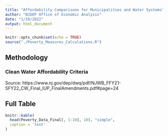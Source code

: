 ---
title: "Affordability Comparisons for Municipalities and Water Systems"
author: "NJDEP Office of Economic Analysis"
date: "1/19/2022"
output: html_document
---

```{r setup, include=FALSE}
knitr::opts_chunk$set(echo = TRUE)
source("./Poverty_Measures_Calculations.R")
```



## Methodology

### Clean Water Affordability Criteria

Source: https://www.nj.gov/dep/dwq/pdf/NJWB_FFY21-SFY22_CW_Final_IUP_FinalAmendments.pdf#page=24




## Full Table


```{r full_table, echo=FALSE}
knitr::kable(
  head(Poverty_Data_Final[, 1:10], 10), "simple",
  caption = 'test'
)
```

